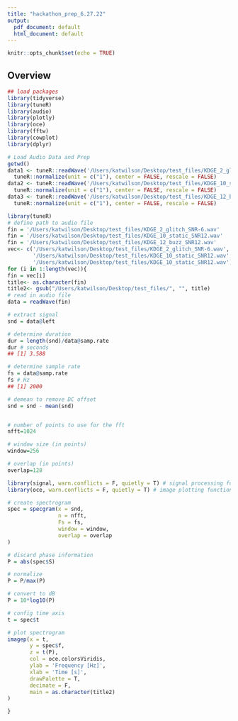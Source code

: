 ```yaml
---
title: "hackathon_prep_6.27.22"
output:
  pdf_document: default
  html_document: default
---
```


```r
knitr::opts_chunk$set(echo = TRUE)
```

## Overview

```r
## load packages
library(tidyverse)
library(tuneR)
library(audio)
library(plotly)
library(oce)
library(fftw)
library(cowplot)
library(dplyr)

# Load Audio Data and Prep
getwd()
data1 <- tuneR::readWave('/Users/katwilson/Desktop/test_files/KDGE_2_glitch_SNR-6.wav') %>%
  tuneR::normalize(unit = c("1"), center = FALSE, rescale = FALSE)
data2 <- tuneR::readWave('/Users/katwilson/Desktop/test_files/KDGE_10_static_SNR12.wav') %>%
  tuneR::normalize(unit = c("1"), center = FALSE, rescale = FALSE)
data3 <- tuneR::readWave('/Users/katwilson/Desktop/test_files/KDGE_12_buzz_SNR12.wav') %>%
  tuneR::normalize(unit = c("1"), center = FALSE, rescale = FALSE)

```



```r
library(tuneR)
# define path to audio file
fin = '/Users/katwilson/Desktop/test_files/KDGE_2_glitch_SNR-6.wav'
fin = '/Users/katwilson/Desktop/test_files/KDGE_10_static_SNR12.wav'
fin = '/Users/katwilson/Desktop/test_files/KDGE_12_buzz_SNR12.wav'
vec<- c('/Users/katwilson/Desktop/test_files/KDGE_2_glitch_SNR-6.wav',
        '/Users/katwilson/Desktop/test_files/KDGE_10_static_SNR12.wav',
        '/Users/katwilson/Desktop/test_files/KDGE_10_static_SNR12.wav')
for (i in 1:length(vec)){
fin = vec[i]
title<- as.character(fin)
title2<- gsub("/Users/katwilson/Desktop/test_files/", "", title) 
# read in audio file
data = readWave(fin)

# extract signal
snd = data@left

# determine duration
dur = length(snd)/data@samp.rate
dur # seconds
## [1] 3.588

# determine sample rate
fs = data@samp.rate
fs # Hz
## [1] 2000

# demean to remove DC offset
snd = snd - mean(snd)


# number of points to use for the fft
nfft=1024

# window size (in points)
window=256

# overlap (in points)
overlap=128

library(signal, warn.conflicts = F, quietly = T) # signal processing functions
library(oce, warn.conflicts = F, quietly = T) # image plotting functions and nice color maps

# create spectrogram
spec = specgram(x = snd,
                n = nfft,
                Fs = fs,
                window = window,
                overlap = overlap
)

# discard phase information
P = abs(spec$S)

# normalize
P = P/max(P)

# convert to dB
P = 10*log10(P)

# config time axis
t = spec$t

# plot spectrogram
imagep(x = t,
       y = spec$f,
       z = t(P),
       col = oce.colorsViridis,
       ylab = 'Frequency [Hz]',
       xlab = 'Time [s]',
       drawPalette = T,
       decimate = F,
       main = as.character(title2)
)

}


```
